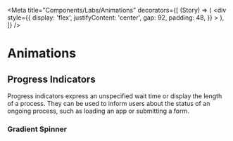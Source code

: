 

<Meta
  title="Components/Labs/Animations"
  decorators={[
    (Story) => (
      <div
        style={{
          display: 'flex',
          justifyContent: 'center',
          gap: 92,
          padding: 48,
        }}
      >
        <Story />
      </div>
    ),
  ]}
/>

# Animations

## Progress Indicators

Progress indicators express an unspecified wait time or display the length of a process. They can be used to inform users about the status of an ongoing process, such as loading an app or submitting a form.

### Gradient Spinner

<Canvas>
  <Story name="GradientSpinner">
    <GradientSpinner />
  </Story>
</Canvas>
